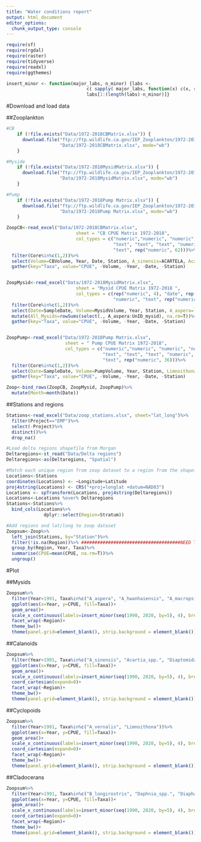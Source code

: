```yaml
---
title: "Water conditions report"
output: html_document
editor_options: 
  chunk_output_type: console
---
```


```r
require(sf)
require(rgdal)
require(raster)
require(tidyverse)
require(readxl)
require(ggthemes)

insert_minor <- function(major_labs, n_minor) {labs <- 
                              c( sapply( major_labs, function(x) c(x, rep("", n_minor) ) ) )
                              labs[1:(length(labs)-n_minor)]}
```

#Download and load data

##Zooplankton
```r
#CB
    if (!file.exists("Data/1972-2018CBMatrix.xlsx")) {
      download.file("ftp://ftp.wildlife.ca.gov/IEP_Zooplankton/1972-2018CBMatrix.xlsx", 
                    "Data/1972-2018CBMatrix.xlsx", mode="wb")
    }

#Myside
    if (!file.exists("Data/1972-2018MysidMatrix.xlsx")) {
      download.file("ftp://ftp.wildlife.ca.gov/IEP_Zooplankton/1972-2018MysidMatrix.xlsx", 
                    "Data/1972-2018MysidMatrix.xlsx", mode="wb")
    }

#Pump
    if (!file.exists("Data/1972-2018Pump Matrix.xlsx")) {
      download.file("ftp://ftp.wildlife.ca.gov/IEP_Zooplankton/1972-2018Pump Matrix.xlsx", 
                    "Data/1972-2018Pump Matrix.xlsx", mode="wb")
    }
```


```r
ZoopCB<-read_excel("Data/1972-2018CBMatrix.xlsx", 
                          sheet = "CB CPUE Matrix 1972-2018", 
                          col_types = c("numeric","numeric", "numeric", "numeric", "date", 
                                        "text", "text", "text", "numeric", "text", "text",
                                        "text", rep("numeric", 62)))%>%
  filter(Core%in%c(1,2))%>%
  select(Volume=CBVolume, Year, Date, Station, A_sinensis=ACARTELA, Acartia_spp.=ACARTIA, Diaptomidae_spp.=DIAPTOM, E_affinis=EURYTEM, Calanoida_spp.=OTHCALAD, P_forbesi=PDIAPFOR, P_marinus=PDIAPMAR, S_doerrii=SINOCAL, Tortanus_spp.=TORTANUS, All_Calanoids=ALLCALADULTS, A_vernalis=AVERNAL, B_longirostris=BOSMINA, Daphnia_spp.=DAPHNIA, Diaphanosoma_spp.=DIAPHAN, Cladocera_spp.=OTHCLADO, All_Cladocerans=ALLCLADOCERA)%>%
  gather(key="Taxa", value="CPUE", -Volume, -Year, -Date, -Station)


ZoopMysid<-read_excel("Data/1972-2018MysidMatrix.xlsx", 
                          sheet = "Mysid CPUE Matrix 1972-2018 ", 
                          col_types = c(rep("numeric", 4), "date", rep("text", 3), 
                                        "numeric", "text", rep("numeric", 14)))%>%
  filter(Core%in%c(1,2))%>%
  select(Date=SampleDate, Volume=MysidVolume, Year, Station, A_aspera=`A_ aspera`, A_hwanhaiensis=`A_ hwanhaiensis`, A_macropsis=`A_ macropsis`, D_holmquistae=`D_ holmquistae`, H_longirostris=`H_ longirostris`, N_kadiakensis=`N_ kadiakensis`, N_mercedis=`N_ mercedis`, UnID_mysid=`Unidentified mysid`)%>%
  mutate(All_Mysids=rowSums(select(., A_aspera:UnID_mysid), na.rm=T))%>%
  gather(key="Taxa", value="CPUE", -Volume, -Year, -Date, -Station)


ZoopPump<-read_excel("Data/1972-2018Pump Matrix.xlsx", 
                      sheet = " Pump CPUE Matrix 1972-2018", 
                      col_types = c("numeric","numeric", "numeric", "numeric", "date", 
                                    "text", "text", "text", "numeric", 
                                    "text", rep("numeric", 36)))%>%
  filter(Core%in%c(1,2))%>%
  select(Date=SampleDate, Volume=PumpVolume, Year, Station, Limnoithona=TotalLimno)%>%
  gather(key="Taxa", value="CPUE", -Volume, -Year, -Date, -Station)

Zoop<-bind_rows(ZoopCB, ZoopMysid, ZoopPump)%>%
  mutate(Month=month(Date))
```

##Stations and regions
```r
Stations<-read_excel("Data/zoop_stations.xlsx", sheet="lat_long")%>%
  filter(Project=="EMP")%>%
  select(-Project)%>%
  distinct()%>%
  drop_na()

#Load delta regions shapefile from Morgan
Deltaregions<-st_read("Data/Delta regions")
Deltaregions<-as(Deltaregions, "Spatial")

#Match each unique region from zoop dataset to a region from the shapefile
Locations<-Stations
coordinates(Locations) <- ~Longitude+Latitude
proj4string(Locations) <- CRS("+proj=longlat +datum=NAD83")
Locations <- spTransform(Locations, proj4string(Deltaregions))
Locations<-Locations %over% Deltaregions
Stations<-Stations%>%
  bind_cols(Locations%>%
              dplyr::select(Region=Stratum))

#Add regions and lat/long to zoop dataset
Zoopsum<-Zoop%>%
  left_join(Stations, by="Station")%>%
  filter(!is.na(Region))%>% #####################################NEED TO FIGURE OUT WHAT TO DO WITH NA STATIONS, OR WHICH STATIONS TO EXCLUDE###############################
  group_by(Region, Year, Taxa)%>%
  summarise(CPUE=mean(CPUE, na.rm=T))%>%
  ungroup()
```


#Plot

##Mysids

```r
Zoopsum%>%
  filter(Year>1991, Taxa%in%c("A_aspera", "A_hwanhaiensis", "A_macropsis", "D_holmquistae", "H_longirostris", "N_kadiakensis", "N_mercedis"))%>%
  ggplot(aes(x=Year, y=CPUE, fill=Taxa))+
  geom_area()+
  scale_x_continuous(labels=insert_minor(seq(1990, 2020, by=5), 4), breaks = 1990:2020)+
  facet_wrap(~Region)+
  theme_bw()+
  theme(panel.grid=element_blank(), strip.background = element_blank())
```

##Calanoids

```r
Zoopsum%>%
  filter(Year>1991, Taxa%in%c("A_sinensis", "Acartia_spp.", "Diaptomidae_spp.", "E_affinis", "Calanoida_spp.", "P_forbesi", "P_marinus", "S_doerrii", "Tortanus_spp."))%>%
  ggplot(aes(x=Year, y=CPUE, fill=Taxa))+
  geom_area()+
  scale_x_continuous(labels=insert_minor(seq(1990, 2020, by=5), 4), breaks = 1990:2020)+
  coord_cartesian(expand=0)+
  facet_wrap(~Region)+
  theme_bw()+
  theme(panel.grid=element_blank(), strip.background = element_blank())
```

##Cyclopoids

```r
Zoopsum%>%
  filter(Year>1991, Taxa%in%c("A_vernalis", "Limnoithona"))%>%
  ggplot(aes(x=Year, y=CPUE, fill=Taxa))+
  geom_area()+
  scale_x_continuous(labels=insert_minor(seq(1990, 2020, by=5), 4), breaks = 1990:2020)+
  coord_cartesian(expand=0)+
  facet_wrap(~Region)+
  theme_bw()+
  theme(panel.grid=element_blank(), strip.background = element_blank())
```

##Cladocerans

```r
Zoopsum%>%
  filter(Year>1991, Taxa%in%c("B_longirostris", "Daphnia_spp.", "Diaphanosoma_spp.", "Cladocera_spp."))%>%
  ggplot(aes(x=Year, y=CPUE, fill=Taxa))+
  geom_area()+
  scale_x_continuous(labels=insert_minor(seq(1990, 2020, by=5), 4), breaks = 1990:2020)+
  coord_cartesian(expand=0)+
  facet_wrap(~Region)+
  theme_bw()+
  theme(panel.grid=element_blank(), strip.background = element_blank())
```